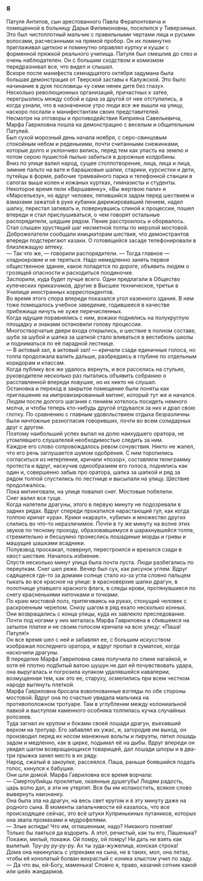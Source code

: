 ### 8 {-}

Патуля Антипов, сын арестованного Павла Ферапонтовича и помещенной в больницу Дарьи Филимоновны, поселился у Тиверзиных. Это был чистоплотный мальчик с правильными чертами лица и русыми волосами, расчесанными на прямой пробор. Он их поминутно приглаживал щеткою и поминутно оправлял куртку и кушак с форменной пряжкой реального училища. Патуля был смешлив до слез и очень наблюдателен. Он с большим сходством и комизмом передразнивал все, что видел и слышал.<br/> Вскоре после манифеста семнадцатого октября задумана была большая демонстрация от Тверской заставы к Калужской. Это было начинание в духе пословицы «у семи нянек дитя без глазу».<br/> Несколько революционных организаций, причастных к затее, перегрызлись между собой и одна за другой от нее отступились, а когда узнали, что в назначенное утро люди все же вышли на улицу, наскоро послали к манифестантам своих представителей.<br/> Несмотря на отговоры и противодействие Киприяна Савельевича, Марфа Гавриловна пошла на демонстрацию с веселым и общительным Патулей.<br/> Был сухой морозный день начала ноября, с серо-свинцовым спокойным небом и реденькими, почти считанными снежинками, которые долго и уклончиво вились, перед тем как упасть на землю и потом серою пушистой пылью забиться в дорожные колдобины.<br/> Вниз по улице валил народ, сущее столпотворение, лица, лица и лица, зимние пальто на вате и барашковые шапки, старики, курсистки и дети, путейцы в форме, рабочие трамвайного парка и телефонной станции в сапогах выше колен и кожаных куртках, гимназисты и студенты.<br/> Некоторое время пели «Варшавянку», «Вы жертвою пали» и «Марсельезу», но вдруг человек, пятившийся задом перед шествием и взмахами зажатой в руке кубанки дирижировавший пением, надел шапку, перестал запевать и, повернувшись спиной к процессии, пошел впереди и стал прислушиваться, о чем говорят остальные распорядители, шедшие рядом. Пение расстроилось и оборвалось. Стал слышен хрустящий шаг несметной толпы по мерзлой мостовой.<br/> Доброжелатели сообщали инициаторам шествия, что демонстрантов впереди подстерегают казаки. О готовящейся засаде телефонировали в близлежащую аптеку.<br/> — Так что же, — говорили распорядители. — Тогда главное — хладнокровие и не теряться. Надо немедленно занять первое общественное здание, какое попадется по дороге, объявить людям о грозящей опасности и расходиться поодиночке.<br/> Заспорили, куда будет лучше всего. Одни предлагали в Общество купеческих приказчиков, другие в Высшее техническое, третьи в Училище иностранных корреспондентов.<br/> Во время этого спора впереди показался угол казенного здания. В нем тоже помещалось учебное заведение, годившееся в качестве прибежища ничуть не хуже перечисленных.<br/> Когда идущие поравнялись с ним, вожаки поднялись на полукруглую площадку и знаками остановили голову процессии.<br/> Многостворчатые двери входа открылись, и шествие в полном составе, шуба за шубой и шапка за шапкой стало вливаться в вестибюль школы и подниматься по её парадной лестнице.<br/> — В актовый зал, в актовый зал! — кричали сзади единичные голоса, но толпа продолжала валить дальше, разбредаясь в глубине по отдельным коридорам и классам.<br/> Когда публику все же удалось вернуть, и все расселись на стульях, руководители несколько раз пытались объявить собранию о расставленной впереди ловушке, но их никто не слушал.<br/> Остановка и переход в закрытое помещение были поняты как приглашение на импровизированный митинг, который тут же и начался.<br/> Людям после долгого шагания с пением хотелось посидеть немного молча, и чтобы теперь кто-нибудь другой отдувался за них и драл свою глотку. По сравнению с главным удовольствием отдыха безразличны были ничтожные разногласия говоривших, почти во всем солидарных друг с другом.<br/> Поэтому наибольший успех выпал на долю наихудшего оратора, не утомлявшего слушателей необходимостью следить за ним.<br/> Каждое его слово сопровождалось ревом сочувствия. Никто не жалел, что его речь заглушается шумом одобрения. С ним торопились согласиться из нетерпения, кричали «позор», составляли телеграмму протеста и вдруг, наскучив однообразием его голоса, поднялись как один и, совершенно забыв про оратора, шапка за шапкой и ряд за рядом толпой спустились по лестнице и высыпали на улицу. Шествие продолжалось.<br/> Пока митинговали, на улице повалил снег. Мостовые побелели.<br/> Снег валил все гуще.<br/> Когда налетели драгуны, этого в первую минуту не подозревали в задних рядах. Вдруг спереди прокатился нарастающий гул, как когда толпою кричат «ура». Крики «караул», «убили» и множество других слились во что-то неразличимое. Почти в ту же минуту на волне этих звуков по тесному проходу, образовавшемуся в шарахнувшейся толпе, стремительно и бесшумно пронеслись лошадиные морды и гривы и машущие шашками всадники.<br/> Полувзвод проскакал, повернул, перестроился и врезался сзади в хвост шествия. Началось избиение.<br/> Спустя несколько минут улица была почти пуста. Люди разбегались по переулкам. Снег шел реже. Вечер был сух, как рисунок углем. Вдруг садящееся где-то за домами солнце стало из-за угла словно пальцем тыкать во все красное на улице: в красноверхие шапки драгун, в полотнище упавшего красного флага, в следы крови, протянувшиеся по снегу красненькими ниточками и точками.<br/> По краю мостовой полз, притягиваясь на руках, стонущий человек с раскроенным черепом. Снизу шагом в ряд ехало несколько конных. Они возвращались с конца улицы, куда их завлекло преследование. Почти под ногами у них металась Марфа Гавриловна в сбившемся на затылок платке и не своим голосом кричала на всю улицу: «Паша! Патуля!»<br/> Он все время шел с ней и забавлял ее, с большим искусством изображая последнего оратора, и вдруг пропал в суматохе, когда наскочили драгуны.<br/> В переделке Марфа Гавриловна сама получила по спине нагайкой, и хотя её плотно подбитый ватою шушун не дал ей почувствовать удара, она выругалась и погрозила кулаком удалявшейся кавалерии, возмущенная тем, как это ее, старуху, осмелились при всем честном народе вытянуть плеткой.<br/> Марфа Гавриловна бросала взволнованные взгляды по обе стороны мостовой. Вдруг она по счастью увидала мальчика на противоположном тротуаре. Там в углублении между колониальной лавкой и выступом каменного особняка толпилась кучка случайных ротозеев.<br/> Туда загнал их крупом и боками своей лошади драгун, въехавший верхом на тротуар. Его забавлял их ужас, и, загородив им выход, он производил перед их носом манежные вольты и пируэты, пятил лошадь задом и медленно, как в цирке, подымал её на дыбы. Вдруг впереди он увидел шагом возвращающихся товарищей, дал лошади шпоры и в два-три прыжка занял место в их ряду.<br/> Народ, сжатый в закоулке, рассеялся. Паша, раньше боявшийся подать голос, кинулся к бабушке.<br/> Они шли домой. Марфа Гавриловна все время ворчала:<br/> — Смертоубийцы проклятые, окаянные душегубы! Людям радость, царь волю дал, а эти не утерпят. Все бы им испакостить, всякое слово вывернуть наизнанку.<br/> Она была зла на драгун, на весь свет кругом и в эту минуту даже на родного сына. В моменты запальчивости ей казалось, что все происходящее сейчас, это всё штуки Купринькиных путаников, которых она звала промахами и мудрофелями.<br/> — Злые аспиды! Что им, оглашенным, надо? Никакого понятия!<br/> Только бы лаяться да вздорить. А этот, речистый, как ты его, Пашенька? Покажи, милый, покажи. Ой помру, ой помру! Ни дать ни взять как вылитый. Тру-ру ру-ру-ру. Ах ты зуда-жужелица, конская строка!<br/> Дома она накинулась с упреками на сына, не в таких, мол, она летах, чтобы её конопатый болван вихрастый с коника хлыстом учил по заду.<br/> — Да что вы, ей-Богу, маменька! Словно я, право, казачий сотник какой или шейх жандармов.

